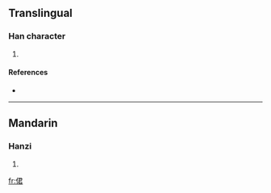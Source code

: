 ==Translingual==

===Han character===
{{Han char|rn=9|rad=人|as=07|sn=9|four=|canj=人尸大口 (OSKR)}}

# {{defn|Han|sort=人07}}

====References====
* {{Han ref|kx=0103.090|dkj=00635|hdz=10166.100|uh=4FB0|ud=20400}}

----

==Mandarin==

===Hanzi===
{{cmn-hanzi|pin=[[cuò]] ([[cuo4]]), [[jiǒng]] ([[jiong3]])|wg=ts'o<sup>4</sup>, chiung<sup>3</sup>}}

# {{defn|Mandarin}}

[[fr:侰]]